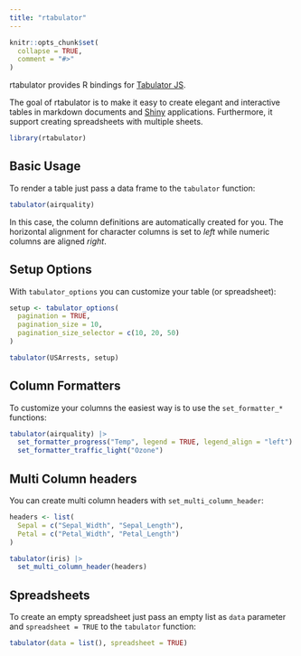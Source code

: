 ```yaml
---
title: "rtabulator"
---
```


```r
knitr::opts_chunk$set(
  collapse = TRUE,
  comment = "#>"
)
```

rtabulator provides R bindings for [Tabulator JS](https://tabulator.info/).

The goal of rtabulator is to make it easy to create elegant and interactive tables in markdown documents and [Shiny](https://shiny.posit.co/) applications. Furthermore, it support creating spreadsheets with multiple sheets.

```r
library(rtabulator)
```

## Basic Usage

To render a table just pass a data frame to the `tabulator` function:

```r
tabulator(airquality)
```

In this case, the column definitions are automatically created for you. The horizontal alignment for
character columns is set to _left_  while numeric columns are aligned _right_.

## Setup Options

With `tabulator_options` you can customize your table (or spreadsheet):

```r
setup <- tabulator_options(
  pagination = TRUE,
  pagination_size = 10,
  pagination_size_selector = c(10, 20, 50)
)

tabulator(USArrests, setup)
```

## Column Formatters

To customize your columns the easiest way is to use the `set_formatter_*` functions: 

```r
tabulator(airquality) |>
  set_formatter_progress("Temp", legend = TRUE, legend_align = "left") |>
  set_formatter_traffic_light("Ozone")
```

## Multi Column headers

You can create multi column headers with `set_multi_column_header`:

```r
headers <- list(
  Sepal = c("Sepal_Width", "Sepal_Length"),
  Petal = c("Petal_Width", "Petal_Length")
)

tabulator(iris) |>
  set_multi_column_header(headers)
```

## Spreadsheets

To create an empty spreadsheet just pass an empty list as `data` parameter and `spreadsheet = TRUE`
to the `tabulator` function:

```r
tabulator(data = list(), spreadsheet = TRUE)
```
